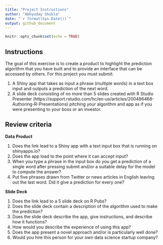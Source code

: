 ```yaml
---
title: "Project Instructions"
author: "Abhyuday Shukla"
date: "`r format(Sys.Date())`"
output: github_document
---
```


```r
knitr::opts_chunk$set(echo = TRUE)
```
## Instructions  
The goal of this exercise is to create a product to highlight the prediction algorithm that you have built and to provide an interface that can be accessed by others. For this project you must submit:

1. A Shiny app that takes as input a phrase (multiple words) in a text box input and outputs a prediction of the next word.
2. A slide deck consisting of no more than 5 slides created with R Studio Presenter (https://support.rstudio.com/hc/en-us/articles/200486468-Authoring-R-Presentations) pitching your algorithm and app as if you were presenting to your boss or an investor.

## Review criteria 

**Data Product**

1. Does the link lead to a Shiny app with a text input box that is running on shinyapps.io?
2. Does the app load to the point where it can accept input?
3. When you type a phrase in the input box do you get a prediction of a single word after pressing submit and/or a suitable delay for the model to compute the answer?
4. Put five phrases drawn from Twitter or news articles in English leaving out the last word. Did it give a prediction for every one?  

**Slide Deck**

1. Does the link lead to a 5 slide deck on R Pubs?
2. Does the slide deck contain a description of the algorithm used to make the prediction?
3. Does the slide deck describe the app, give instructions, and describe how it functions?
4. How would you describe the experience of using this app?
5. Does the app present a novel approach and/or is particularly well done?
6. Would you hire this person for your own data science startup company?
